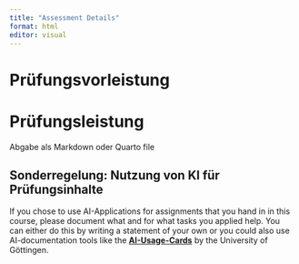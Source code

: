 ```yaml
---
title: "Assessment Details"
format: html
editor: visual
---
```


# Prüfungsvorleistung

# Prüfungsleistung

Abgabe als Markdown oder Quarto file

## Sonderregelung: Nutzung von KI für Prüfungsinhalte

If you chose to use AI-Applications for assignments that you hand in in this course, please document what and for what tasks you applied help. You can either do this by writing a statement of your own or you could also use AI-documentation tools like the [**AI-Usage-Cards**](https://ai-cards.org/) by the University of Göttingen.